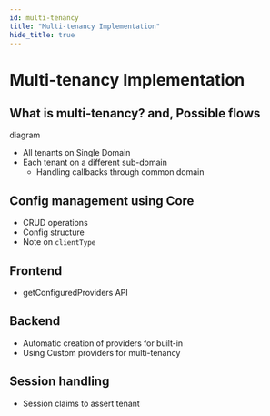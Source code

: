 ```yaml
---
id: multi-tenancy
title: "Multi-tenancy Implementation"
hide_title: true
---
```

# Multi-tenancy Implementation

## What is multi-tenancy? and, Possible flows

diagram

- All tenants on Single Domain
- Each tenant on a different sub-domain
  - Handling callbacks through common domain

## Config management using Core

- CRUD operations
- Config structure
- Note on `clientType`

## Frontend

- getConfiguredProviders API

## Backend

- Automatic creation of providers for built-in
- Using Custom providers for multi-tenancy

## Session handling

- Session claims to assert tenant
